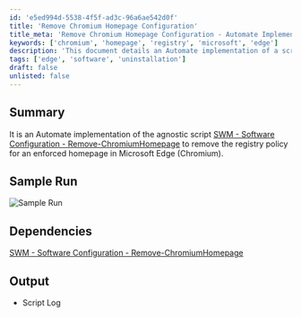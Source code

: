 ```yaml
---
id: 'e5ed994d-5538-4f5f-ad3c-96a6ae542d0f'
title: 'Remove Chromium Homepage Configuration'
title_meta: 'Remove Chromium Homepage Configuration - Automate Implementation'
keywords: ['chromium', 'homepage', 'registry', 'microsoft', 'edge']
description: 'This document details an Automate implementation of a script designed to remove the registry policy that enforces a specific homepage in Microsoft Edge (Chromium). It includes a summary of the script, a sample run, dependencies, and expected output.'
tags: ['edge', 'software', 'uninstallation']
draft: false
unlisted: false
---
```

## Summary

It is an Automate implementation of the agnostic script [SWM - Software Configuration - Remove-ChromiumHomepage](https://proval.itglue.com/DOC-5078775-10372205) to remove the registry policy for an enforced homepage in Microsoft Edge (Chromium).

## Sample Run

![Sample Run](../../../static/img/Microsoft-Edge---Homepage---Remove/image_1.png)

## Dependencies

[SWM - Software Configuration - Remove-ChromiumHomepage](https://proval.itglue.com/DOC-5078775-10372205)

## Output

- Script Log











